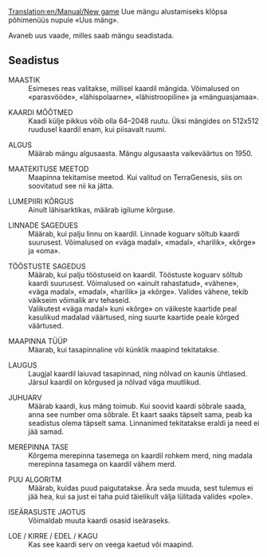 [[Translation:en/Manual/New game]]
Uue mängu alustamiseks klõpsa põhimenüüs nupule «Uus mäng».

Avaneb uus vaade, milles saab mängu seadistada.

== Seadistus ==
; MAASTIK
: Esimeses reas valitakse, millisel kaardil mängida. Võimalused on «parasvööde», «lähispolaarne», «lähistroopiline» ja «mänguasjamaa».

; KAARDI MÕÕTMED
: Kaadi külje pikkus võib olla 64–2048 ruutu. Üksi mängides on 512x512 ruudusel kaardil enam, kui piisavalt ruumi.

; ALGUS
: Määrab mängu algusaasta. Mängu algusaasta vaikeväärtus on 1950.

; MAATEKITUSE MEETOD
: Maapinna tekitamise meetod. Kui valitud on TerraGenesis, siis on soovitatud see nii ka jätta.

; LUMEPIIRI KÕRGUS
: Ainult lähisarktikas, määrab igilume kõrguse.

; LINNADE SAGEDUES
: Määrab, kui palju linnu on kaardil. Linnade koguarv sõltub kaardi suurusest. Võimalused on «väga madal», «madal», «harilik», «kõrge» ja «oma».

; TÖÖSTUSTE SAGEDUS
: Määrab, kui palju tööstuseid on kaardil. Tööstuste koguarv sõltub kaardi suurusest. Võimalused on «ainult rahastatud», «vähene», «väga madal», «madal», «harilik» ja «kõrge». Valides vähene, tekib väikseim võimalik arv tehaseid.
: Valikutest «väga madal» kuni «kõrge» on väikeste kaartide peal kasulikud madalad väärtused, ning suurte kaartide peale kõrged väärtused.

; MAAPINNA TÜÜP
: Mäarab, kui tasapinnaline või künklik maapind tekitatakse.

; LAUGUS
: Laugjal kaardil laiuvad tasapinnad, ning nõlvad on kaunis ühtlased. Järsul kaardil on kõrgused ja nõlvad väga muutlikud.

; JUHUARV
: Määrab kaardi, kus mäng toimub. Kui soovid kaardi sõbrale saada, anna see number oma sõbrale. Et kaart saaks täpselt sama, peab ka seadistus olema täpselt sama. Linnanimed tekitatakse eraldi ja need ei jää samad.

; MEREPINNA TASE
: Kõrgema merepinna tasemega on kaardil rohkem merd, ning madala merepinna tasamega on kaardil vähem merd.

; PUU ALGORITM
: Määrab, kuidas puud paigutatakse. Ära seda muuda, sest tulemus ei jää hea, kui sa just ei taha puid täielikult välja lülitada valides «pole».

; ISEÄRASUSTE JAOTUS
: Võimaldab muuta kaardi osasid iseäraseks.

; LOE / KIRRE / EDEL / KAGU
: Kas see kaardi serv on veega kaetud või maapind.